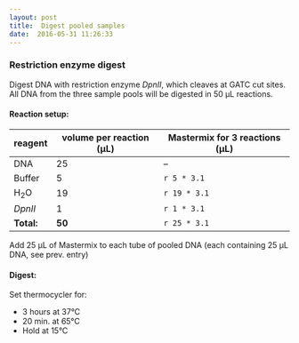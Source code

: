 ```yaml
---
layout: post
title:  Digest pooled samples
date:  2016-05-31 11:26:33
---
```


### Restriction enzyme digest
Digest DNA with restriction enzyme _DpnII_, which cleaves at GATC cut sites. All DNA from the three sample pools will be digested in 50 µL reactions.

#### Reaction setup:

| reagent | volume per reaction (µL) | Mastermix for 3 reactions (µL) |
| ------- | ------------------------ | ------------------------------ |
|  DNA    | 25 | -- |
| Buffer  | 5 | `r 5 * 3.1` |
| H<sub>2</sub>O | 19 | `r 19 * 3.1` |
| _DpnII_ | 1 | `r 1 * 3.1` |
| **Total:** | **50** | `r 25 * 3.1` |

Add 25 µL of Mastermix to each tube of pooled DNA (each containing 25 µL DNA, see prev. entry)
  
  
  
  
  
#### Digest:

Set thermocycler for:

* 3 hours at 37°C
* 20 min. at 65°C
* Hold at 15°C
